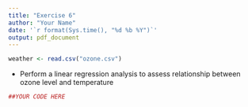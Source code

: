 ```yaml
---
title: "Exercise 6"
author: "Your Name"
date: '`r format(Sys.time(), "%d %b %Y")`'
output: pdf_document
---
```


```r
weather <- read.csv("ozone.csv")
```


+ Perform a linear regression analysis to assess relationship between ozone level and temperature

```r
##YOUR CODE HERE
```

